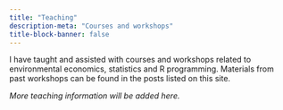 ```yaml
---
title: "Teaching"
description-meta: "Courses and workshops"
title-block-banner: false
---
```


I have taught and assisted with courses and workshops related to
environmental economics, statistics and R programming.  Materials from
past workshops can be found in the posts listed on this site.

*More teaching information will be added here.*